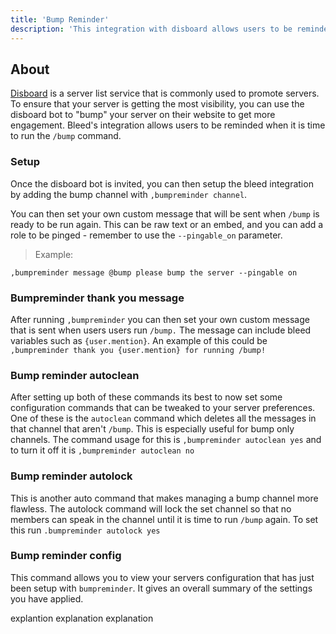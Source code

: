 ```yaml
---
title: 'Bump Reminder'
description: 'This integration with disboard allows users to be reminded whenever they need to run the bump command within disboard in your guild.'
---
```

## About
[Disboard](https://disboard.org/) is a server list service that is commonly used to promote servers. To ensure that your server is getting the most visibility, you can use the disboard bot to "bump" your server on their website to get more engagement. Bleed's integration allows users to be reminded when it is time to run the `/bump` command.
### Setup
Once the disboard bot is invited, you can then setup the bleed integration by adding the bump channel with `,bumpreminder channel`.

You can then set your own custom message that will be sent when `/bump` is ready to be run again. This can be raw text or an embed, and you can add a role to be pinged - remember to use the `--pingable_on` parameter. 

> Example:
```
,bumpreminder message @bump please bump the server --pingable on
```
### Bumpreminder thank you message
After running `,bumpreminder` you can then set your own custom message that is sent when users users run `/bump.` The message can include bleed variables such as `{user.mention}`. An example of this could be  `,bumpreminder thank you {user.mention} for running /bump!`
### Bump reminder autoclean
After setting up both of these commands its best to now set some configuration commands that can be tweaked to your server preferences. One of these is the `autoclean` command which deletes all the messages in that channel that aren't `/bump`. This is especially useful for bump only channels. The command usage for this is `,bumpreminder autoclean yes` and to turn it off it is `,bumpreminder autoclean no`
### Bump reminder autolock
This is another auto command that makes managing a bump channel more flawless. The autolock command will lock the set channel so that no members can speak in the channel until it is time to run `/bump` again. To set this run `.bumpreminder autolock yes`
### Bump reminder config
This command allows you to view your servers configuration that has just been setup with `bumpreminder`. It gives an overall summary of the settings you have applied.

<AccordionGroup>
  <Accordion title="bumpreminder message view">
    explantion
  </Accordion>

  <Accordion title="bumpreminder thankyou view">
   explanation
  </Accordion>

  <Accordion title="[Embed support](https://discord.gg/embeds)">
   explanation
  </Accordion>
</AccordionGroup>